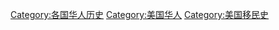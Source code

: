 [[Category:各国华人历史|Category:各国华人历史]]
[[Category:美国华人|Category:美国华人]]
[[Category:美国移民史|Category:美国移民史]]